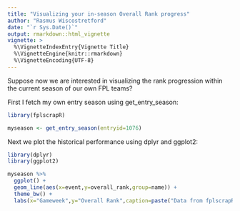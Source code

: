 ```yaml
---
title: "Visualizing your in-season Overall Rank progress"
author: "Rasmus Wiscostretford"
date: "`r Sys.Date()`"
output: rmarkdown::html_vignette
vignette: >
  %\VignetteIndexEntry{Vignette Title}
  %\VignetteEngine{knitr::rmarkdown}
  %\VignetteEncoding{UTF-8}
---
```


Suppose now we are interested in visualizing the rank progression within the current season of our own FPL teams?

First I fetch my own entry season using get_entry_season:

```r

library(fplscrapR)

myseason <- get_entry_season(entryid=1076)
```

Next we plot the historical performance using dplyr and ggplot2:

```r
library(dplyr)
library(ggplot2)
```

```r
myseason %>% 
  ggplot() +
  geom_line(aes(x=event,y=overall_rank,group=name)) +
  theme_bw() +
  labs(x="Gameweek",y="Overall Rank",caption=paste("Data from fplscrapR | ",Sys.Date(),sep=""))

```
